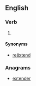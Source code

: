 ==English==

===Verb===
{{en-verb}}

# {{alternative spelling of|re-extend|lang=en}}

====Synonyms====
* [[reëxtend]]

===Anagrams===
* [[extender#English|extender]]
